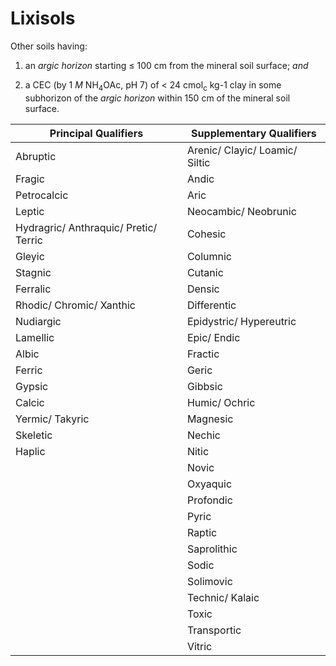 # Lixisols {#key-lixisols}

::: grid
::: g-col-4
Other soils having:

1.  an *argic horizon* starting ≤ 100 cm from the mineral soil surface; *and*

2.  a CEC (by 1 *M* NH~4~OAc, pH 7) of \< 24 cmol~c~ kg-1 clay in some subhorizon of the *argic horizon* within 150 cm of the mineral soil surface.
:::

::: g-col-8
| Principal Qualifiers                   | Supplementary Qualifiers        |
|----------------------------------------|---------------------------------|
| Abruptic                               | Arenic/ Clayic/ Loamic/ Siltic  |
| Fragic                                 | Andic                           |
| Petrocalcic                            | Aric                            |
| Leptic                                 | Neocambic/ Neobrunic            |
| Hydragric/ Anthraquic/ Pretic/ Terric  | Cohesic                         |
| Gleyic                                 | Columnic                        |
| Stagnic                                | Cutanic                         |
| Ferralic                               | Densic                          |
| Rhodic/ Chromic/ Xanthic               | Differentic                     |
| Nudiargic                              | Epidystric/ Hypereutric         |
| Lamellic                               | Epic/ Endic                     |
| Albic                                  | Fractic                         |
| Ferric                                 | Geric                           |
| Gypsic                                 | Gibbsic                         |
| Calcic                                 | Humic/ Ochric                   |
| Yermic/ Takyric                        | Magnesic                        |
| Skeletic                               | Nechic                          |
| Haplic                                 | Nitic                           |
|                                        | Novic                           |
|                                        | Oxyaquic                        |
|                                        | Profondic                       |
|                                        | Pyric                           |
|                                        | Raptic                          |
|                                        | Saprolithic                     |
|                                        | Sodic                           |
|                                        | Solimovic                       |
|                                        | Technic/ Kalaic                 |
|                                        | Toxic                           |
|                                        | Transportic                     |
|                                        | Vitric                          |
:::
:::
